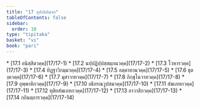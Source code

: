 ```yaml
---
title: "17 อุปาลิปญฺจก"
tableOfContents: false
sidebar:
  order: 10
type: "tipitaka"
basket: "vi"
book: "pari"
---
```



<DynamicBreadcrumb />



<TableOfContents book="pari" section="17">
* [17.1 อนิสฺสิตวคฺค](17/17-1)
* [17.2 นปฺปฏิปฺปสฺสมฺภนวคฺค](17/17-2)
* [17.3 โวหารวคฺค](17/17-3)
* [17.4 ทิฏฺฐาวิกมฺมวคฺค](17/17-4)
* [17.5 อตฺตาทานวคฺค](17/17-5)
* [17.6 ธุตงฺควคฺค](17/17-6)
* [17.7 มุสาวาทวคฺค](17/17-7)
* [17.8 ภิกฺขุโนวาทวคฺค](17/17-8)
* [17.9 อุพฺพาหิกวคฺค](17/17-9)
* [17.10 อธิกรณวูปสมวคฺค](17/17-10)
* [17.11 สํฆเภทกวคฺค](17/17-11)
* [17.12 ทุติยสํฆเภทกวคฺค](17/17-12)
* [17.13 อาวาสิกวคฺค](17/17-13)
* [17.14 กถินตฺถารวคฺค](17/17-14)
</TableOfContents>